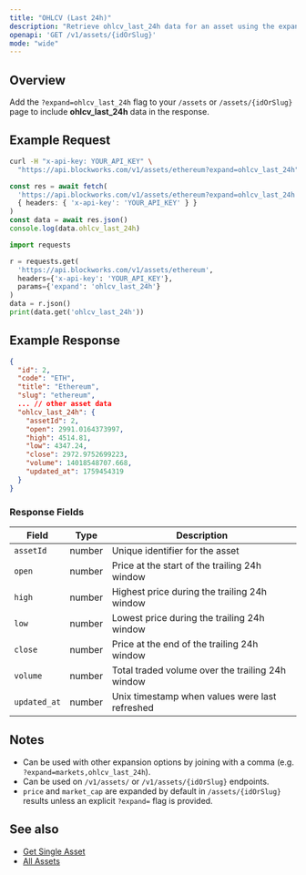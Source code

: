 ```yaml
---
title: "OHLCV (Last 24h)"
description: "Retrieve ohlcv_last_24h data for an asset using the expand parameter"
openapi: 'GET /v1/assets/{idOrSlug}'
mode: "wide"
---
```


## Overview

Add the `?expand=ohlcv_last_24h` flag to your `/assets` or `/assets/{idOrSlug}` page to include **ohlcv_last_24h** data in the response.

## Example Request

<CodeGroup>

```bash cURL
curl -H "x-api-key: YOUR_API_KEY" \
  "https://api.blockworks.com/v1/assets/ethereum?expand=ohlcv_last_24h"
```

```typescript TypeScript
const res = await fetch(
  'https://api.blockworks.com/v1/assets/ethereum?expand=ohlcv_last_24h',
  { headers: { 'x-api-key': 'YOUR_API_KEY' } }
)
const data = await res.json()
console.log(data.ohlcv_last_24h)
```

```python Python
import requests

r = requests.get(
  'https://api.blockworks.com/v1/assets/ethereum',
  headers={'x-api-key': 'YOUR_API_KEY'},
  params={'expand': 'ohlcv_last_24h'}
)
data = r.json()
print(data.get('ohlcv_last_24h'))
```

</CodeGroup>

## Example Response

```json
{
  "id": 2,
  "code": "ETH",
  "title": "Ethereum",
  "slug": "ethereum",
  ... // other asset data
  "ohlcv_last_24h": {
    "assetId": 2,
    "open": 2991.0164373997,
    "high": 4514.81,
    "low": 4347.24,
    "close": 2972.9752699223,
    "volume": 14018548707.668,
    "updated_at": 1759454319
  }
}
```

### Response Fields

| Field | Type | Description |
|---|---|---|
| `assetId` | number | Unique identifier for the asset |
| `open` | number | Price at the start of the trailing 24h window |
| `high` | number | Highest price during the trailing 24h window |
| `low` | number | Lowest price during the trailing 24h window |
| `close` | number | Price at the end of the trailing 24h window |
| `volume` | number | Total traded volume over the trailing 24h window |
| `updated_at` | number | Unix timestamp when values were last refreshed |

## Notes

- Can be used with other expansion options by joining with a comma (e.g. `?expand=markets,ohlcv_last_24h`).
- Can be used on `/v1/assets/` or `/v1/assets/{idOrSlug}` endpoints.
- `price` and `market_cap` are expanded by default in `/assets/{idOrSlug}` results unless an explicit `?expand=` flag is provided.

## See also

- [Get Single Asset](/api-reference/assets/get-single)
- [All Assets](/api-reference/assets/list)